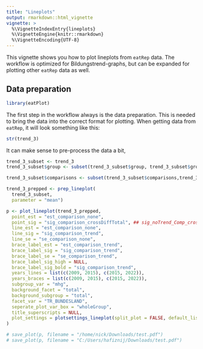 ```yaml
---
title: "Lineplots"
output: rmarkdown::html_vignette
vignette: >
  %\VignetteIndexEntry{lineplots}
  %\VignetteEngine{knitr::rmarkdown}
  %\VignetteEncoding{UTF-8}
---
```


This vignette shows you how to plot lineplots from `eatRep` data. The workflow is optimized for Bildungstrend-graphs, but can be expanded for plotting other `eatRep` data as well. 

## Data preparation
```r
library(eatPlot)

```

The first step in the workflow always is the data preparation. This is needed to bring the data into the correct format for plotting. When getting data from `eatRep`, it will look something like this:

```r
str(trend_3)
```

It can make sense to pre-process the data a bit, 


```r
trend_3_subset <- trend_3
trend_3_subset$group <- subset(trend_3_subset$group, trend_3_subset$group$mhg %in% c("einET", "ersteGen", "total"))

trend_3_subset$comparisons <- subset(trend_3_subset$comparisons,trend_3_subset$comparisons$comparison %in% c("none", "trend", "crossDiffTotal", "crossDiff") )

trend_3_prepped <- prep_lineplot(
  trend_3_subset,
  parameter = "mean")

```


```r

p <- plot_lineplot(trend_3_prepped,
  point_est = "est_comparison_none",
  point_sig = "sig_comparison_crossDiffTotal", ## sig_noTrend_Comp_crossDiff_wholeGroup
  line_est = "est_comparison_none",
  line_sig = "sig_comparison_trend",
  line_se = "se_comparison_none",
  brace_label_est = "est_comparison_trend",
  brace_label_sig = "sig_comparison_trend",
  brace_label_se = "se_comparison_trend",
  brace_label_sig_high = NULL,
  brace_label_sig_bold = "sig_comparison_trend",
  years_lines = list(c(2009, 2015), c(2015, 2022)),
  years_braces = list(c(2009, 2015), c(2015, 2022)),
  subgroup_var = "mhg",
  background_facet = "total",
  background_subgroup = "total",
  facet_var = "TR_BUNDESLAND",
  seperate_plot_var_box = "wholeGroup",
  title_superscripts = NULL,
  plot_settings = plotsettings_lineplot(split_plot = FALSE, default_list = lineplot_4x4)
)

# save_plot(p, filename = "/home/nick/Downloads/test.pdf")
# save_plot(p, filename = "C:/Users/hafiznij/Downloads/test.pdf")
```

